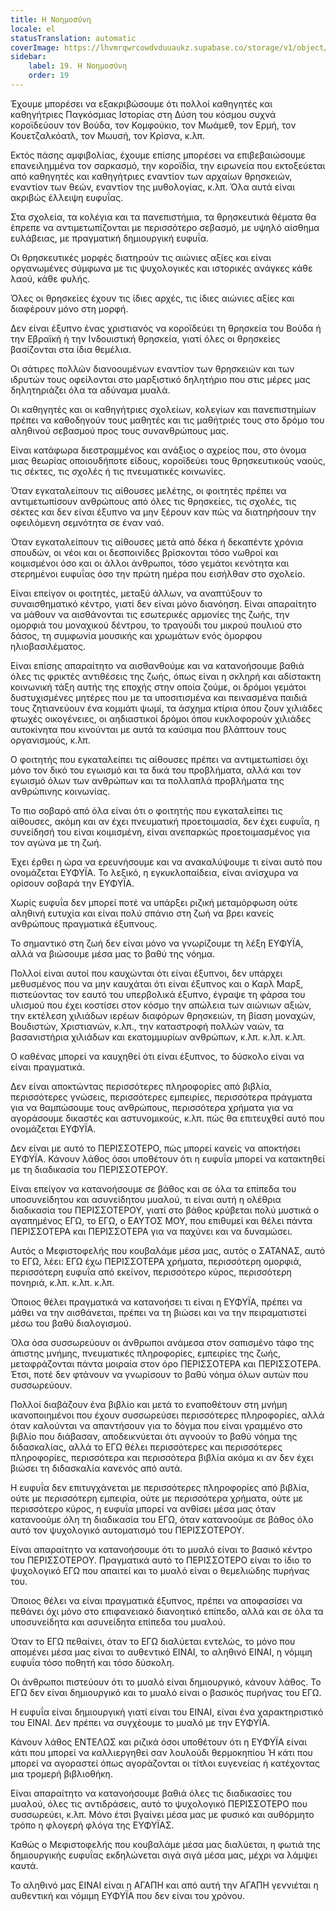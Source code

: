 ```yaml
---
title: Η Νοημοσύνη
locale: el
statusTranslation: automatic
coverImage: https://lhvmrqwrcowdvduuaukz.supabase.co/storage/v1/object/public/strapi-uploads/small_cover-educacion-fundamental.webp-2d51a7828a2b1309555be27f7e2a61a0.webp
sidebar:
    label: 19. Η Νοημοσύνη
    order: 19
---
```

Έχουμε μπορέσει να εξακριβώσουμε ότι πολλοί καθηγητές και καθηγήτριες Παγκόσμιας Ιστορίας στη Δύση του κόσμου συχνά κοροϊδεύουν τον Βούδα, τον Κομφούκιο, τον Μωάμεθ, τον Ερμή, τον Κουετζαλκόατλ, τον Μωυσή, τον Κρίσνα, κ.λπ.

Εκτός πάσης αμφιβολίας, έχουμε επίσης μπορέσει να επιβεβαιώσουμε επανειλημμένα τον σαρκασμό, την κοροϊδία, την ειρωνεία που εκτοξεύεται από καθηγητές και καθηγήτριες εναντίον των αρχαίων θρησκειών, εναντίον των θεών, εναντίον της μυθολογίας, κ.λπ. Όλα αυτά είναι ακριβώς έλλειψη ευφυΐας.

Στα σχολεία, τα κολέγια και τα πανεπιστήμια, τα θρησκευτικά θέματα θα έπρεπε να αντιμετωπίζονται με περισσότερο σεβασμό, με υψηλό αίσθημα ευλάβειας, με πραγματική δημιουργική ευφυΐα.

Οι θρησκευτικές μορφές διατηρούν τις αιώνιες αξίες και είναι οργανωμένες σύμφωνα με τις ψυχολογικές και ιστορικές ανάγκες κάθε λαού, κάθε φυλής.

Όλες οι θρησκείες έχουν τις ίδιες αρχές, τις ίδιες αιώνιες αξίες και διαφέρουν μόνο στη μορφή.

Δεν είναι έξυπνο ένας χριστιανός να κοροϊδεύει τη θρησκεία του Βούδα ή την Εβραϊκή ή την Ινδουιστική θρησκεία, γιατί όλες οι θρησκείες βασίζονται στα ίδια θεμέλια.

Οι σάτιρες πολλών διανοουμένων εναντίον των θρησκειών και των ιδρυτών τους οφείλονται στο μαρξιστικό δηλητήριο που στις μέρες μας δηλητηριάζει όλα τα αδύναμα μυαλά.

Οι καθηγητές και οι καθηγήτριες σχολείων, κολεγίων και πανεπιστημίων πρέπει να καθοδηγούν τους μαθητές και τις μαθήτριές τους στο δρόμο του αληθινού σεβασμού προς τους συνανθρώπους μας.

Είναι κατάφωρα διεστραμμένος και ανάξιος ο αχρείος που, στο όνομα μιας θεωρίας οποιουδήποτε είδους, κοροϊδεύει τους θρησκευτικούς ναούς, τις σέκτες, τις σχολές ή τις πνευματικές κοινωνίες.

Όταν εγκαταλείπουν τις αίθουσες μελέτης, οι φοιτητές πρέπει να αντιμετωπίσουν ανθρώπους από όλες τις θρησκείες, τις σχολές, τις σέκτες και δεν είναι έξυπνο να μην ξέρουν καν πώς να διατηρήσουν την οφειλόμενη σεμνότητα σε έναν ναό.

Όταν εγκαταλείπουν τις αίθουσες μετά από δέκα ή δεκαπέντε χρόνια σπουδών, οι νέοι και οι δεσποινίδες βρίσκονται τόσο νωθροί και κοιμισμένοι όσο και οι άλλοι άνθρωποι, τόσο γεμάτοι κενότητα και στερημένοι ευφυΐας όσο την πρώτη ημέρα που εισήλθαν στο σχολείο.

Είναι επείγον οι φοιτητές, μεταξύ άλλων, να αναπτύξουν το συναισθηματικό κέντρο, γιατί δεν είναι μόνο διανόηση. Είναι απαραίτητο να μάθουν να αισθάνονται τις εσωτερικές αρμονίες της ζωής, την ομορφιά του μοναχικού δέντρου, το τραγούδι του μικρού πουλιού στο δάσος, τη συμφωνία μουσικής και χρωμάτων ενός όμορφου ηλιοβασιλέματος.

Είναι επίσης απαραίτητο να αισθανθούμε και να κατανοήσουμε βαθιά όλες τις φρικτές αντιθέσεις της ζωής, όπως είναι η σκληρή και αδίστακτη κοινωνική τάξη αυτής της εποχής στην οποία ζούμε, οι δρόμοι γεμάτοι δυστυχισμένες μητέρες που με τα υποσιτισμένα και πεινασμένα παιδιά τους ζητιανεύουν ένα κομμάτι ψωμί, τα άσχημα κτίρια όπου ζουν χιλιάδες φτωχές οικογένειες, οι αηδιαστικοί δρόμοι όπου κυκλοφορούν χιλιάδες αυτοκίνητα που κινούνται με αυτά τα καύσιμα που βλάπτουν τους οργανισμούς, κ.λπ.

Ο φοιτητής που εγκαταλείπει τις αίθουσες πρέπει να αντιμετωπίσει όχι μόνο τον δικό του εγωισμό και τα δικά του προβλήματα, αλλά και τον εγωισμό όλων των ανθρώπων και τα πολλαπλά προβλήματα της ανθρώπινης κοινωνίας.

Το πιο σοβαρό από όλα είναι ότι ο φοιτητής που εγκαταλείπει τις αίθουσες, ακόμη και αν έχει πνευματική προετοιμασία, δεν έχει ευφυΐα, η συνείδησή του είναι κοιμισμένη, είναι ανεπαρκώς προετοιμασμένος για τον αγώνα με τη ζωή.

Έχει έρθει η ώρα να ερευνήσουμε και να ανακαλύψουμε τι είναι αυτό που ονομάζεται ΕΥΦΥΪΑ. Το λεξικό, η εγκυκλοπαίδεια, είναι ανίσχυρα να ορίσουν σοβαρά την ΕΥΦΥΪΑ.

Χωρίς ευφυΐα δεν μπορεί ποτέ να υπάρξει ριζική μεταμόρφωση ούτε αληθινή ευτυχία και είναι πολύ σπάνιο στη ζωή να βρει κανείς ανθρώπους πραγματικά έξυπνους.

Το σημαντικό στη ζωή δεν είναι μόνο να γνωρίζουμε τη λέξη ΕΥΦΥΪΑ, αλλά να βιώσουμε μέσα μας το βαθύ της νόημα.

Πολλοί είναι αυτοί που καυχώνται ότι είναι έξυπνοι, δεν υπάρχει μεθυσμένος που να μην καυχάται ότι είναι έξυπνος και ο Καρλ Μαρξ, πιστεύοντας τον εαυτό του υπερβολικά έξυπνο, έγραψε τη φάρσα του υλισμού που έχει κοστίσει στον κόσμο την απώλεια των αιώνιων αξιών, την εκτέλεση χιλιάδων ιερέων διαφόρων θρησκειών, τη βίαση μοναχών, Βουδιστών, Χριστιανών, κ.λπ., την καταστροφή πολλών ναών, τα βασανιστήρια χιλιάδων και εκατομμυρίων ανθρώπων, κ.λπ. κ.λπ. κ.λπ.

Ο καθένας μπορεί να καυχηθεί ότι είναι έξυπνος, το δύσκολο είναι να είναι πραγματικά.

Δεν είναι αποκτώντας περισσότερες πληροφορίες από βιβλία, περισσότερες γνώσεις, περισσότερες εμπειρίες, περισσότερα πράγματα για να θαμπώσουμε τους ανθρώπους, περισσότερα χρήματα για να αγοράσουμε δικαστές και αστυνομικούς, κ.λπ. πώς θα επιτευχθεί αυτό που ονομάζεται ΕΥΦΥΪΑ.

Δεν είναι με αυτό το ΠΕΡΙΣΣΟΤΕΡΟ, πώς μπορεί κανείς να αποκτήσει ΕΥΦΥΪΑ. Κάνουν λάθος όσοι υποθέτουν ότι η ευφυΐα μπορεί να κατακτηθεί με τη διαδικασία του ΠΕΡΙΣΣΟΤΕΡΟΥ.

Είναι επείγον να κατανοήσουμε σε βάθος και σε όλα τα επίπεδα του υποσυνείδητου και ασυνείδητου μυαλού, τι είναι αυτή η ολέθρια διαδικασία του ΠΕΡΙΣΣΟΤΕΡΟΥ, γιατί στο βάθος κρύβεται πολύ μυστικά ο αγαπημένος ΕΓΩ, το ΕΓΩ, ο ΕΑΥΤΟΣ ΜΟΥ, που επιθυμεί και θέλει πάντα ΠΕΡΙΣΣΟΤΕΡΑ και ΠΕΡΙΣΣΟΤΕΡΑ για να παχύνει και να δυναμώσει.

Αυτός ο Μεφιστοφελής που κουβαλάμε μέσα μας, αυτός ο ΣΑΤΑΝΑΣ, αυτό το ΕΓΩ, λέει: ΕΓΩ έχω ΠΕΡΙΣΣΟΤΕΡΑ χρήματα, περισσότερη ομορφιά, περισσότερη ευφυΐα από εκείνον, περισσότερο κύρος, περισσότερη πονηριά, κ.λπ. κ.λπ. κ.λπ.

Όποιος θέλει πραγματικά να κατανοήσει τι είναι η ΕΥΦΥΪΑ, πρέπει να μάθει να την αισθάνεται, πρέπει να τη βιώσει και να την πειραματιστεί μέσω του βαθύ διαλογισμού.

Όλα όσα συσσωρεύουν οι άνθρωποι ανάμεσα στον σαπισμένο τάφο της άπιστης μνήμης, πνευματικές πληροφορίες, εμπειρίες της ζωής, μεταφράζονται πάντα μοιραία στον όρο ΠΕΡΙΣΣΟΤΕΡΑ και ΠΕΡΙΣΣΟΤΕΡΑ. Έτσι, ποτέ δεν φτάνουν να γνωρίσουν το βαθύ νόημα όλων αυτών που συσσωρεύουν.

Πολλοί διαβάζουν ένα βιβλίο και μετά το εναποθέτουν στη μνήμη ικανοποιημένοι που έχουν συσσωρεύσει περισσότερες πληροφορίες, αλλά όταν καλούνται να απαντήσουν για το δόγμα που είναι γραμμένο στο βιβλίο που διάβασαν, αποδεικνύεται ότι αγνοούν το βαθύ νόημα της διδασκαλίας, αλλά το ΕΓΩ θέλει περισσότερες και περισσότερες πληροφορίες, περισσότερα και περισσότερα βιβλία ακόμα κι αν δεν έχει βιώσει τη διδασκαλία κανενός από αυτά.

Η ευφυΐα δεν επιτυγχάνεται με περισσότερες πληροφορίες από βιβλία, ούτε με περισσότερη εμπειρία, ούτε με περισσότερα χρήματα, ούτε με περισσότερο κύρος, η ευφυΐα μπορεί να ανθίσει μέσα μας όταν κατανοούμε όλη τη διαδικασία του ΕΓΩ, όταν κατανοούμε σε βάθος όλο αυτό τον ψυχολογικό αυτοματισμό του ΠΕΡΙΣΣΟΤΕΡΟΥ.

Είναι απαραίτητο να κατανοήσουμε ότι το μυαλό είναι το βασικό κέντρο του ΠΕΡΙΣΣΟΤΕΡΟΥ. Πραγματικά αυτό το ΠΕΡΙΣΣΟΤΕΡΟ είναι το ίδιο το ψυχολογικό ΕΓΩ που απαιτεί και το μυαλό είναι ο θεμελιώδης πυρήνας του.

Όποιος θέλει να είναι πραγματικά έξυπνος, πρέπει να αποφασίσει να πεθάνει όχι μόνο στο επιφανειακό διανοητικό επίπεδο, αλλά και σε όλα τα υποσυνείδητα και ασυνείδητα επίπεδα του μυαλού.

Όταν το ΕΓΩ πεθαίνει, όταν το ΕΓΩ διαλύεται εντελώς, το μόνο που απομένει μέσα μας είναι το αυθεντικό ΕΙΝΑΙ, το αληθινό ΕΙΝΑΙ, η νόμιμη ευφυΐα τόσο ποθητή και τόσο δύσκολη.

Οι άνθρωποι πιστεύουν ότι το μυαλό είναι δημιουργικό, κάνουν λάθος. Το ΕΓΩ δεν είναι δημιουργικό και το μυαλό είναι ο βασικός πυρήνας του ΕΓΩ.

Η ευφυΐα είναι δημιουργική γιατί είναι του ΕΙΝΑΙ, είναι ένα χαρακτηριστικό του ΕΙΝΑΙ. Δεν πρέπει να συγχέουμε το μυαλό με την ΕΥΦΥΪΑ.

Κάνουν λάθος ΕΝΤΕΛΩΣ και ριζικά όσοι υποθέτουν ότι η ΕΥΦΥΪΑ είναι κάτι που μπορεί να καλλιεργηθεί σαν λουλούδι θερμοκηπίου Ή κάτι που μπορεί να αγοραστεί όπως αγοράζονται οι τίτλοι ευγενείας ή κατέχοντας μια τρομερή βιβλιοθήκη.

Είναι απαραίτητο να κατανοήσουμε βαθιά όλες τις διαδικασίες του μυαλού, όλες τις αντιδράσεις, αυτό το ψυχολογικό ΠΕΡΙΣΣΟΤΕΡΟ που συσσωρεύει, κ.λπ. Μόνο έτσι βγαίνει μέσα μας με φυσικό και αυθόρμητο τρόπο η φλογερή φλόγα της ΕΥΦΥΪΑΣ.

Καθώς ο Μεφιστοφελής που κουβαλάμε μέσα μας διαλύεται, η φωτιά της δημιουργικής ευφυΐας εκδηλώνεται σιγά σιγά μέσα μας, μέχρι να λάμψει καυτά.

Το αληθινό μας ΕΙΝΑΙ είναι η ΑΓΑΠΗ και από αυτή την ΑΓΑΠΗ γεννιέται η αυθεντική και νόμιμη ΕΥΦΥΪΑ που δεν είναι του χρόνου.

